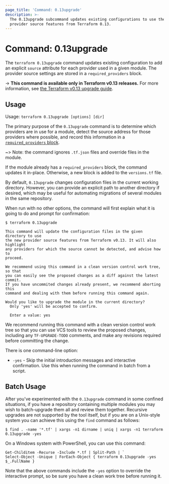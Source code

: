 ```yaml
---
page_title: 'Command: 0.13upgrade'
description: >-
  The 0.13upgrade subcommand updates existing configurations to use the new
  provider source features from Terraform 0.13.
---
```


# Command: 0.13upgrade

The `terraform 0.13upgrade` command updates existing configuration to add an
explicit `source` attribute for each provider used in a given module. The
provider source settings are stored in a `required_providers` block.

-> **This command is available only in Terraform v0.13 releases.** For more information, see [the Terraform v0.13 upgrade guide](/terraform/language/v1.1.x/upgrade-guides/0-13).

## Usage

Usage: `terraform 0.13upgrade [options] [dir]`

The primary purpose of the `0.13upgrade` command is to determine which
providers are in use for a module, detect the source address for those
providers where possible, and record this information in a
[`required_providers` block][required-providers].

[required-providers]: /terraform/language/providers/requirements

~> Note: the command ignores `.tf.json` files and override files in the module.

If the module already has a `required_providers` block, the command updates it
in-place. Otherwise, a new block is added to the `versions.tf` file.

By default, `0.13upgrade` changes configuration files in the current working
directory. However, you can provide an explicit path to another directory if
desired, which may be useful for automating migrations of several modules in
the same repository.

When run with no other options, the command will first explain what it is
going to do and prompt for confirmation:

```
$ terraform 0.13upgrade

This command will update the configuration files in the given directory to use
the new provider source features from Terraform v0.13. It will also highlight
any providers for which the source cannot be detected, and advise how to
proceed.

We recommend using this command in a clean version control work tree, so that
you can easily see the proposed changes as a diff against the latest commit.
If you have uncommited changes already present, we recommend aborting this
command and dealing with them before running this command again.

Would you like to upgrade the module in the current directory?
  Only 'yes' will be accepted to confirm.

  Enter a value: yes
```

We recommend running this command with a clean version control work tree so
that you can use VCS tools to review the proposed changes, including any
`TF-UPGRADE-TODO` comments, and make any revisions required before committing
the change.

There is one command-line option:

* `-yes` - Skip the initial introduction messages and interactive confirmation.
  Use this when running the command in batch from a script.

## Batch Usage

After you've experimented with the `0.13upgrade` command in some confined
situations, if you have a repository containing multiple modules you may
wish to batch-upgrade them all and review them together. Recursive upgrades
are not supported by the tool itself, but if you are on a Unix-style system
you can achieve this using the `find` command as follows:

```
$ find . -name '*.tf' | xargs -n1 dirname | uniq | xargs -n1 terraform 0.13upgrade -yes
```

On a Windows system with PowerShell, you can use this command:

```
Get-Childitem -Recurse -Include *.tf | Split-Path | `
Select-Object -Unique | ForEach-Object { terraform 0.13upgrade -yes $_.FullName }
```

Note that the above commands include the `-yes` option to override the
interactive prompt, so be sure you have a clean work tree before running it.
